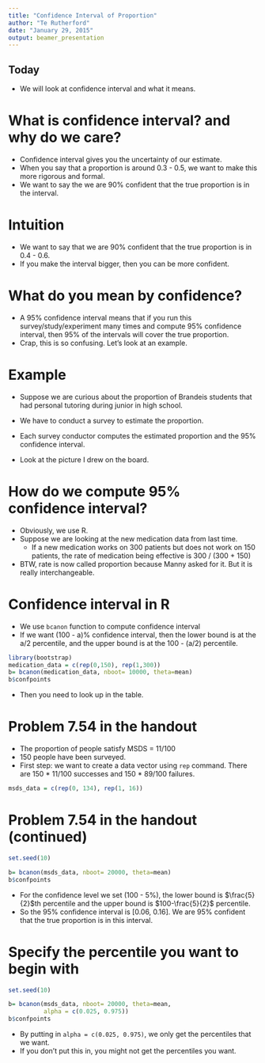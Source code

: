 ```yaml
---
title: "Confidence Interval of Proportion"
author: "Te Rutherford"
date: "January 29, 2015"
output: beamer_presentation
---
```


## Today

* We will look at confidence interval and what it means.

# What is confidence interval? and why do we care?

* Confidence interval gives you the uncertainty of our estimate. 
* When you say that a proportion is around 0.3 - 0.5, we want to make this more rigorous and formal. 
* We want to say the we are 90% confident that the true proportion is in the interval.

# Intuition

* We want to say that we are 90% confident that the true proportion is in 0.4 - 0.6.
* If you make the interval bigger, then you can be more confident.

# What do you mean by confidence?

* A 95% confidence interval means that if you run this survey/study/experiment many times 
and compute 95% confidence interval, then 95% of the intervals will cover the true proportion.
* Crap, this is so confusing. Let's look at an example.

# Example

* Suppose we are curious about the proportion of Brandeis students 
that had personal tutoring during junior in high school.

* We have to conduct a survey to estimate the proportion.
* Each survey conductor computes the estimated proportion and the 95% confidence interval.
* Look at the picture I drew on the board.

# How do we compute 95% confidence interval?

* Obviously, we use R.
* Suppose we are looking at the new medication data from last time. 
  +  If a new medication works on 300 patients but does not work on 150 patients,
the rate of medication being effective is 300 / (300 + 150)
* BTW, rate is now called proportion because Manny asked for it. But it is really interchangeable.

# Confidence interval in R

* We use `bcanon` function to compute confidence interval
* If we want (100 - a)% confidence interval, 
then the lower bound is at the a/2 percentile, and
the upper bound is at the 100 - (a/2) percentile.
```r
library(bootstrap)
medication_data = c(rep(0,150), rep(1,300))
b= bcanon(medication_data, nboot= 10000, theta=mean)
b$confpoints
```
* Then you need to look up in the table.

# Problem 7.54 in the handout
* The proportion of people satisfy MSDS = 11/100
* 150 people have been surveyed.
* First step: we want to create a data vector using `rep` command.
There are 150 * 11/100 successes and 150 * 89/100 failures.
```r
msds_data = c(rep(0, 134), rep(1, 16))
```

# Problem 7.54 in the handout (continued)
```r
set.seed(10)
```
```r
b= bcanon(msds_data, nboot= 20000, theta=mean)
b$confpoints
```
* For the confidence level we set (100 - 5%), the lower bound is $\frac{5}{2}$th percentile and the upper bound is $100-\frac{5}{2}$ percentile. 
* So the 95% confidence interval is [0.06, 0.16]. We are 95% confident that the true proportion is in this interval.

# Specify the percentile you want to begin with
```r
set.seed(10)
```
```r
b= bcanon(msds_data, nboot= 20000, theta=mean, 
          alpha = c(0.025, 0.975))
b$confpoints
```
* By putting in `alpha = c(0.025, 0.975)`, we only get the percentiles that we want.
* If you don't put this in, you might not get the percentiles you want.
